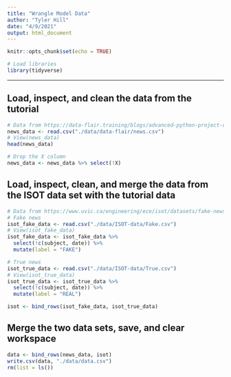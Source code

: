 ```yaml
---
title: "Wrangle Model Data"
author: "Tyler Hill"
date: "4/9/2021"
output: html_document
---
```


```r
knitr::opts_chunk$set(echo = TRUE)
```

```r
# Load libraries
library(tidyverse)
```

***

## Load, inspect, and clean the data from the tutorial

```r
# Data from https://data-flair.training/blogs/advanced-python-project-detecting-fake-news/
news_data <- read.csv("./data/data-flair/news.csv")
# View(news_data)
head(news_data)

# Drop the X column
news_data <- news_data %>% select(!X)
```

## Load, inspect, clean, and merge the data from the ISOT data set with the tutorial data

```r
# Data from https://www.uvic.ca/engineering/ece/isot/datasets/fake-news/index.php
# Fake news
isot_fake_data <- read.csv("./data/ISOT-data/Fake.csv")
# View(isot_fake_data)
isot_fake_data <- isot_fake_data %>% 
  select(!c(subject, date)) %>% 
  mutate(label = "FAKE")

# True news
isot_true_data <- read.csv("./data/ISOT-data/True.csv")
# View(isot_true_data)
isot_true_data <- isot_true_data %>% 
  select(!c(subject, date)) %>% 
  mutate(label = "REAL")

isot <- bind_rows(isot_fake_data, isot_true_data)
```

## Merge the two data sets, save, and clear workspace

```r
data <- bind_rows(news_data, isot)
write.csv(data, "./data/data.csv")
rm(list = ls())
```


